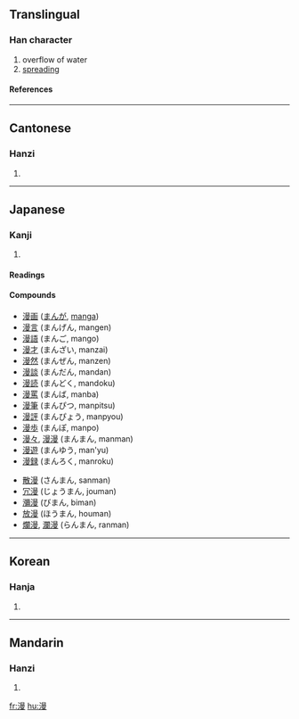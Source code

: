 ==Translingual==

===Han character===
{{Han char|rn=85|rad=水|as=11|sn=14|four=3614<sub>7</sub>|canj=水日田水 (EAWE)}}

# overflow of water
# [[spreading]]

====References====
{{Han ref|kx=0646.320|dkj=18166|dj=1056.100|hdz=31721.100|uh=6F2B|ud=28459|bh=BAA9|bd=47785}}

----

==Cantonese==

===Hanzi===
{{yue-hanzi|jyut=|y=maan6}}

# {{defn|Cantonese}}

----

==Japanese==

===Kanji===
{{ja-kanji|grade=c|rs=水11}}

# {{defn|Japanese}}

====Readings====
{{ja-readings|on=[[まん]] (man)|kun=[[みだり]] (midari), [[みだりに]] (midarini), [[そぞろに]] (sozoroni)}}

====Compounds====
*[[漫画]] ([[まんが]], [[manga]])
*[[漫言]] (まんげん, mangen)
*[[漫語]] (まんご, mango)
*[[漫才]] (まんざい, manzai)
*[[漫然]] (まんぜん, manzen)
*[[漫談]] (まんだん, mandan)
*[[漫読]] (まんどく, mandoku)
*[[漫罵]] (まんば, manba)
*[[漫筆]] (まんぴつ, manpitsu)
*[[漫評]] (まんぴょう, manpyou)
*[[漫歩]] (まんぽ, manpo)
*[[漫々]], [[漫漫]] (まんまん, manman)
*[[漫遊]] (まんゆう, man'yu)
*[[漫録]] (まんろく, manroku)

*[[散漫]] (さんまん, sanman)
*[[冗漫]] (じょうまん, jouman)
*[[瀰漫]] (びまん, biman)
*[[放漫]] (ほうまん, houman)
*[[爛漫]], [[瀾漫]] (らんまん, ranman)

----

==Korean==

===Hanja===
{{ko-hanja|hangeul=만|eumhun=|rv=man|mr=man|y=man}}

# {{defn|Korean}}

----

==Mandarin==

===Hanzi===
{{cmn-hanzi|pin=[[màn]] ([[man4]])|wg=man<sup>4</sup>}}

# {{defn|Mandarin}}

[[fr:漫]]
[[hu:漫]]